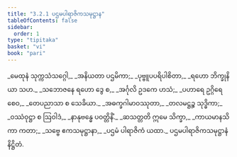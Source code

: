 ```yaml
---
title: "3.2.1 ပဌမပါရာဇိကသမုဋ္ဌာန"
tableOfContents: false
sidebar:
  order: 1
type: "tipitaka"
basket: "vi"
book: "pari"
---
```



<DynamicBreadcrumb />

<Division number="258" book="pari">

<Paragraph number="1088" type="verses" book="pari">
_မေထုနံ သုက္ကသံသဂ္ဂေါ,_  
_အနိယတာ ပဌမိကာ;_  
_ပုဗ္ဗူပပရိပါစိတာ,_  
_ရဟော ဘိက္ခုနိယာ သဟ._  

</Paragraph>

<Paragraph number="1089" type="verses" book="pari">
_သဘောဇနေ ရဟော ဒွေ စ,_  
_အင်္ဂုလိ ဥဒကေ ဟသံ;_  
_ပဟာရေ ဥဂ္ဂိရေ စေဝ,_  
_တေပညာသာ စ သေခိယာ._  

</Paragraph>

<Paragraph number="1090" type="verses" book="pari">
_အဓက္ခဂါမာဝဿုတာ,_  
_တလမဋ္ဌဉ္စ သုဒ္ဓိကာ;_  
_ဝဿံဝုဋ္ဌာ စ ဩဝါဒံ,_  
_နာနုဗန္ဓေ ပဝတ္တိနိံ._  

</Paragraph>

<Paragraph number="1091" type="verses" book="pari">
_ဆသတ္တတိ ဣမေ သိက္ခာ,_  
_ကာယမာနသိကာ ကတာ;_  
_သဗ္ဗေ ဧကသမုဋ္ဌာနာ,_  
_ပဌမံ ပါရာဇိကံ ယထာ._  


</Paragraph>
</Division>

<Paragraph number="1092" type="center" book="pari">
ပဌမပါရာဇိကသမုဋ္ဌာနံ နိဋ္ဌိတံ.
</Paragraph>